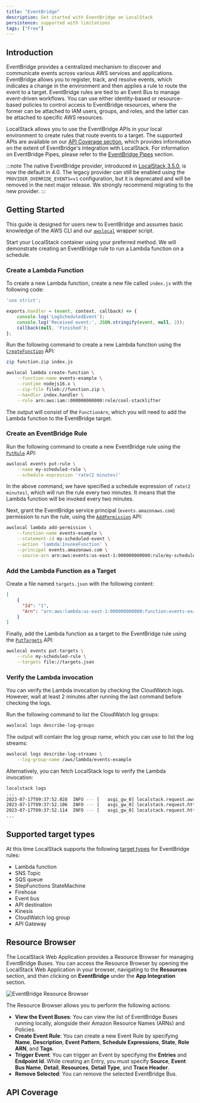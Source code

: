 ```yaml
---
title: "EventBridge"
description: Get started with EventBridge on LocalStack
persistence: supported with limitations
tags: ["Free"]
---
```



## Introduction

EventBridge provides a centralized mechanism to discover and communicate events across various AWS services and applications.
EventBridge allows you to register, track, and resolve events, which indicates a change in the environment and then applies a rule to route the event to a target.
EventBridge rules are tied to an Event Bus to manage event-driven workflows.
You can use either identity-based or resource-based policies to control access to EventBridge resources, where the former can be attached to IAM users, groups, and roles, and the latter can be attached to specific AWS resources.

LocalStack allows you to use the EventBridge APIs in your local environment to create rules that route events to a target.
The supported APIs are available on our [API Coverage section](#api-coverage), which provides information on the extent of EventBridge's integration with LocalStack.
For information on EventBridge Pipes, please refer to the [EventBridge Pipes]() section.

:::note
The native EventBridge provider, introduced in [LocalStack 3.5.0](https://discuss.localstack.cloud/t/localstack-release-v3-5-0/947), is now the default in 4.0. The legacy provider can still be enabled using the `PROVIDER_OVERRIDE_EVENTS=v1` configuration, but it is deprecated and will be removed in the next major release. We strongly recommend migrating to the new provider.
:::

## Getting Started

This guide is designed for users new to EventBridge and assumes basic knowledge of the AWS CLI and our [`awslocal`](https://github.com/localstack/awscli-local) wrapper script.

Start your LocalStack container using your preferred method.
We will demonstrate creating an EventBridge rule to run a Lambda function on a schedule.

### Create a Lambda Function

To create a new Lambda function, create a new file called `index.js` with the following code:

```js showshowLineNumbers
'use strict';

exports.handler = (event, context, callback) => {
    console.log('LogScheduledEvent');
    console.log('Received event:', JSON.stringify(event, null, 2));
    callback(null, 'Finished');
};
```

Run the following command to create a new Lambda function using the [`CreateFunction`](https://docs.aws.amazon.com/cli/latest/reference/lambda/create-function.html) API:

```bash
zip function.zip index.js

awslocal lambda create-function \
    --function-name events-example \
    --runtime nodejs16.x \
    --zip-file fileb://function.zip \
    --handler index.handler \
    --role arn:aws:iam::000000000000:role/cool-stacklifter
```

The output will consist of the `FunctionArn`, which you will need to add the Lambda function to the EventBridge target.

### Create an EventBridge Rule

Run the following command to create a new EventBridge rule using the [`PutRule`](https://docs.aws.amazon.com/cli/latest/reference/events/put-rule.html) API:

```bash
awslocal events put-rule \
    --name my-scheduled-rule \
    --schedule-expression 'rate(2 minutes)'
```

In the above command, we have specified a schedule expression of `rate(2 minutes)`, which will run the rule every two minutes.
It means that the Lambda function will be invoked every two minutes.

Next, grant the EventBridge service principal (`events.amazonaws.com`) permission to run the rule, using the [`AddPermission`](https://docs.aws.amazon.com/cli/latest/reference/events/add-permission.html) API:

```bash
awslocal lambda add-permission \
    --function-name events-example \
    --statement-id my-scheduled-event \
    --action 'lambda:InvokeFunction' \
    --principal events.amazonaws.com \
    --source-arn arn:aws:events:us-east-1:000000000000:rule/my-scheduled-rule
```

### Add the Lambda Function as a Target

Create a file named `targets.json` with the following content:

```json
[
    {
      "Id": "1", 
      "Arn": "arn:aws:lambda:us-east-1:000000000000:function:events-example"
    }
]
```

Finally, add the Lambda function as a target to the EventBridge rule using the [`PutTargets`](https://docs.aws.amazon.com/cli/latest/reference/events/put-targets.html) API:

```bash
awslocal events put-targets \
    --rule my-scheduled-rule \
    --targets file://targets.json
```

### Verify the Lambda invocation

You can verify the Lambda invocation by checking the CloudWatch logs.
However, wait at least 2 minutes after running the last command before checking the logs.

Run the following command to list the CloudWatch log groups:

```bash
awslocal logs describe-log-groups
```

The output will contain the log group name, which you can use to list the log streams:

```bash
awslocal logs describe-log-streams \
    --log-group-name /aws/lambda/events-example
```

Alternatively, you can fetch LocalStack logs to verify the Lambda invocation:

```bash title="Output"
localstack logs
...
2023-07-17T09:37:52.028  INFO --- [   asgi_gw_0] localstack.request.aws     : AWS lambda.Invoke => 202
2023-07-17T09:37:52.106  INFO --- [   asgi_gw_0] localstack.request.http    : POST /_localstack_lambda/97e08ac50c18930f131d9dd9744b8df4/invocations/ecb744d0-b3f2-400f-9e49-c85cf12b1e00/logs => 202
2023-07-17T09:37:52.114  INFO --- [   asgi_gw_0] localstack.request.http    : POST /_localstack_lambda/97e08ac50c18930f131d9dd9744b8df4/invocations/ecb744d0-b3f2-400f-9e49-c85cf12b1e00/response => 202
...
```

## Supported target types

At this time LocalStack supports the following [target types](https://docs.aws.amazon.com/eventbridge/latest/userguide/eb-targets.html#eb-console-targets) for EventBridge rules:

- Lambda function
- SNS Topic
- SQS queue
- StepFunctions StateMachine
- Firehose
- Event bus
- API destination
- Kinesis
- CloudWatch log group
- API Gateway

## Resource Browser

The LocalStack Web Application provides a Resource Browser for managing EventBridge Buses.
You can access the Resource Browser by opening the LocalStack Web Application in your browser, navigating to the **Resources** section, and then clicking on **EventBridge** under the **App Integration** section.

![EventBridge Resource Browser](/images/aws/eventbridge-resource-browser.png)

The Resource Browser allows you to perform the following actions:

- **View the Event Buses**: You can view the list of EventBridge Buses running locally, alongside their Amazon Resource Names (ARNs) and Policies.
- **Create Event Rule**: You can create a new Event Rule by specifying **Name**, **Description**, **Event Pattern**, **Schedule Expressions**, **State**, **Role ARN**, and **Tags**.
- **Trigger Event**: You can trigger an Event by specifying the **Entries** and **Endpoint Id**.
  While creating an Entry, you must specify **Source**, **Event Bus Name**, **Detail**, **Resources**, **Detail Type**, and **Trace Header**.
- **Remove Selected**: You can remove the selected EventBridge Bus.

## API Coverage

<FeatureCoverage service="events" client:load />
